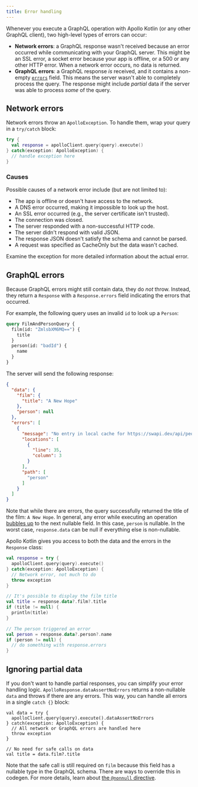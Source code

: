 ```yaml
---
title: Error handling
---
```


Whenever you execute a GraphQL operation with Apollo Kotlin (or any other GraphQL client), two high-level types of errors can occur:

* **Network errors**: a GraphQL response wasn't received because an error occurred while communicating with your GraphQL server. This might be an SSL error, a socket error because your app is offline, or a 500 or any other HTTP error. When a network error occurs, no data is returned.
* **GraphQL errors**: a GraphQL response _is_ received, and it contains a non-empty [`errors`](https://spec.graphql.org/draft/#sec-Errors) field. This means the server wasn't able to completely process the query. The response might include _partial_ data if the server was able to process _some_ of the query.


## Network errors

Network errors throw an `ApolloException`. To handle them, wrap your query in a `try/catch` block:

```kotlin
try {
  val response = apolloClient.query(query).execute()
} catch(exception: ApolloException) {
  // handle exception here
}
```

### Causes

Possible causes of a network error include (but are not limited to):

* The app is offline or doesn't have access to the network.
* A DNS error occurred, making it impossible to look up the host.
* An SSL error occurred (e.g., the server certificate isn't trusted).
* The connection was closed.
* The server responded with a non-successful HTTP code.
* The server didn't respond with valid JSON.
* The response JSON doesn't satisfy the schema and cannot be parsed.
* A request was specified as CacheOnly but the data wasn't cached.

Examine the exception for more detailed information about the actual error.

## GraphQL errors

Because GraphQL errors might still contain data, they do _not_ throw. Instead, they return a `Response` with a `Response.errors` field indicating the errors that occurred.

For example, the following query uses an invalid `id` to look up a `Person`:

```graphql
query FilmAndPersonQuery {
  film(id: "ZmlsbXM6MQ==") {
    title
  }
  person(id: "badId") {
    name
  }
}
```

The server will send the following response:

```json
{
  "data": {
    "film": {
      "title": "A New Hope"
    },
    "person": null
  },
  "errors": [
    {
      "message": "No entry in local cache for https://swapi.dev/api/people/m�H/",
      "locations": [
        {
          "line": 35,
          "column": 3
        }
      ],
      "path": [
        "person"
      ]
    }
  ]
}
```

Note that while there are errors, the query successfully returned the title of the film: `A New Hope`. In general, any error while executing an operation [bubbles up](https://spec.graphql.org/draft/#sec-Errors) to the next nullable field. In this case, `person` is nullable. In the worst case, `response.data` can be null if everything else is non-nullable.

Apollo Kotlin gives you access to both the data and the errors in the `Response` class:

```kotlin
val response = try {
  apolloClient.query(query).execute()
} catch(exception: ApolloException) {
  // Network error, not much to do
  throw exception
}

// It's possible to display the film title
val title = response.data?.film?.title
if (title != null) {
  println(title)
}

// The person triggered an error
val person = response.data?.person?.name
if (person != null) {
  // do something with response.errors
}
```

## Ignoring partial data

If you don't want to handle partial responses, you can simplify your error handling logic. `ApolloResponse.dataAssertNoErrors` returns a non-nullable `data` and throws if there are any errors. This way, you can handle all errors in a single `catch {}` block:

```
val data = try {
  apolloClient.query(query).execute().dataAssertNoErrors
} catch(exception: ApolloException) {
  // All network or GraphQL errors are handled here
  throw exception
}

// No need for safe calls on data
val title = data.film?.title
```

Note that the safe call is still required on `film` because this field has a nullable type in the GraphQL schema. There are ways to override this in codegen. For more details, learn about [the `@nonnull` directive](../advanced/nonnull).
